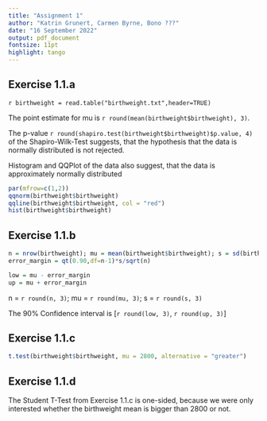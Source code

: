 ```yaml
---
title: "Assignment 1"
author: "Katrin Grunert, Carmen Byrne, Bono ???"
date: "16 September 2022"
output: pdf_document
fontsize: 11pt
highlight: tango
---
```


## Exercise 1.1.a

`r birthweight = read.table("birthweight.txt",header=TRUE)`

The point estimate for mu is `r round(mean(birthweight$birthweight), 3)`.

The p-value `r round(shapiro.test(birthweight$birthweight)$p.value, 4)` of the Shapiro-Wilk-Test suggests, that the hypothesis that the data is normally distributed is not rejected. 

Histogram and QQPlot of the data also suggest, that the data is approximately normally distributed


```r
par(mfrow=c(1,2))
qqnorm(birthweight$birthweight)
qqline(birthweight$birthweight, col = "red")
hist(birthweight$birthweight)
```

## Exercise 1.1.b

```r
n = nrow(birthweight); mu = mean(birthweight$birthweight); s = sd(birthweight$birthweight)
error_margin = qt(0.90,df=n-1)*s/sqrt(n)

low = mu - error_margin 
up = mu + error_margin
```

n = `r round(n, 3)`; mu = `r round(mu, 3)`; s = `r round(s, 3)`

The 90% Confidence interval is [`r round(low, 3)`, `r round(up, 3)`]

## Exercise 1.1.c
```r
t.test(birthweight$birthweight, mu = 2800, alternative = "greater")
```

## Exercise 1.1.d
The Student T-Test from Exercise 1.1.c is one-sided, because we were only interested whether the birthweight mean is bigger than 2800 or not.
